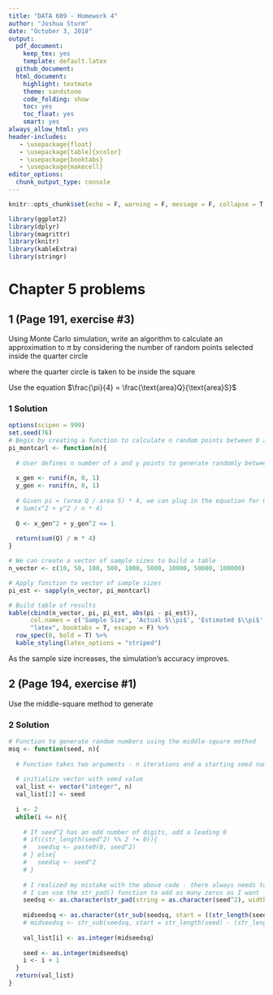```yaml
---
title: "DATA 609 - Homework 4"
author: "Joshua Sturm"
date: "October 3, 2018"
output:
  pdf_document:
    keep_tex: yes
    template: default.latex
  github_document:
  html_document:
    highlight: textmate
    theme: sandstone
    code_folding: show
    toc: yes
    toc_float: yes
    smart: yes
always_allow_html: yes
header-includes:
   - \usepackage{float}
   - \usepackage[table]{xcolor}
   - \usepackage{booktabs}
   - \usepackage{makecell}
editor_options: 
  chunk_output_type: console
---
```

```r
knitr::opts_chunk$set(echo = F, warning = F, message = F, collapse = T, cache = T)
```

```r
library(ggplot2)
library(dplyr)
library(magrittr)
library(knitr)
library(kableExtra)
library(stringr)
```

# Chapter 5 problems

## 1 (Page 191, exercise #3)
Using Monte Carlo simulation, write an algorithm to calculate an approximation to $\pi$ by considering the number of random points selected inside the quarter circle

\begin{equation*}
Q : x^2 + y^2 = 1, \ \ x \geq 0, \ y \geq 0
\end{equation*}

where the quarter circle is taken to be inside the square

\begin{equation*}
S : 0 \leq x \leq 1 \ \text{and} \ 0 \leq y \leq 1
\end{equation*}

Use the equation $\frac{\pi}{4} = \frac{\text{area}Q}{\text{area}S}$

### 1 Solution
```r
options(scipen = 999)
set.seed(76)
# Begin by creating a function to calculate n random points between 0 and 1
pi_montcarl <- function(n){
  
  # User defines n number of x and y points to generate randomly between 0 and 1
  
  x_gen <- runif(n, 0, 1)
  y_gen <- runif(n, 0, 1)
  
  # Given pi = (area Q / area S) * 4, we can plug in the equation for Q
  # Sum(x^2 + y^2 / n * 4)
  
  Q <- x_gen^2 + y_gen^2 <= 1
  
  return(sum(Q) / n * 4)
}

# We can create a vector of sample sizes to build a table
n_vector <- c(10, 50, 100, 500, 1000, 5000, 10000, 50000, 100000)

# Apply function to vector of sample sizes
pi_est <- sapply(n_vector, pi_montcarl)

# Build table of results
kable(cbind(n_vector, pi, pi_est, abs(pi - pi_est)),
      col.names = c('Sample Size', 'Actual $\\pi$', 'Estimated $\\pi$', 'Absolute difference'),
      "latex", booktabs = T, escape = F) %>%
  row_spec(0, bold = T) %>%
  kable_styling(latex_options = "striped")
```

As the sample size increases, the simulation's accuracy improves.

## 2 (Page 194, exercise #1)
Use the middle-square method to generate
\begin{align*}
&a. \text{ 10 random numbers using } x_0 = 1009.\\
&b. \text{ 20 random numbers using } x_0 = 653217.\\
&c. \text{ 15 random numbers using } x_0 = 3043.\\
&d. \text{ Comment about the results of each sequence. Was there cycling? Did each sequence degenerate rapidly?}
\end{align*}

### 2 Solution
```r
# Function to generate random numbers using the middle-square method
msq <- function(seed, n){
  
  # Function takes two arguments - n iterations and a starting seed number
  
  # initialize vector with seed value
  val_list <- vector("integer", n)
  val_list[1] <- seed
  
  i <- 2
  while(i <= n){
    
    # If seed^2 has an odd number of digits, add a leading 0
    # if((str_length(seed^2) %% 2 != 0)){
    #   seedsq <- paste0(0, seed^2)
    # } else{
    #   seedsq <- seed^2
    # }
    
    # I realized my mistake with the above code - there always needs to be 2*seed digits
    # I can use the str_pad() function to add as many zeros as I want
    seedsq <- as.character(str_pad(string = as.character(seed^2), width = 2*str_length(val_list[1]), side = 'left', pad = '0'))
    
    midseedsq <- as.character(str_sub(seedsq, start = ((str_length(seedsq) / 2) - (str_length(seed) / 2) + 1),  end = (str_length(seedsq) / 2) + (str_length(seed) / 2)))
    # midseedsq <- str_sub(seedsq, start = str_length(seed) - (str_length(seed) / 2) + 1, end = str_length(seed) + (str_length(seed) / 2))
    
    val_list[i] <- as.integer(midseedsq)
    
    seed <- as.integer(midseedsq)
    i <- i + 1
  }
  return(val_list)
}
```

